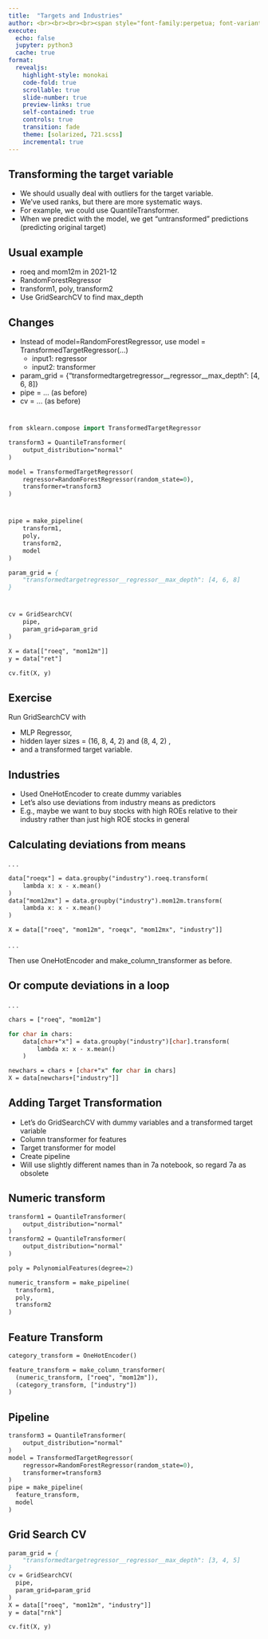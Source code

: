 ```yaml
---
title:  "Targets and Industries"
author: <br><br><br><br><span style="font-family:perpetua; font-variant:small-caps; color:#404040;">Kerry Back</span><br><br><img src="RiceBusiness-transparent-logo-sm.png"  height=80>
execute:
  echo: false
  jupyter: python3
  cache: true
format: 
  revealjs:
    highlight-style: monokai
    code-fold: true
    scrollable: true
    slide-number: true
    preview-links: true
    self-contained: true
    controls: true
    transition: fade
    theme: [solarized, 721.scss]
    incremental: true
---
```


## Transforming the target variable

- We should usually deal with outliers for the target variable.
- We've used ranks, but there are more systematic ways.
- For example, we could use QuantileTransformer.
- When we predict with the model, we get "untransformed" predictions (predicting original target)

## Usual example

- roeq and mom12m in 2021-12
- RandomForestRegressor
- transform1, poly, transform2 
- Use GridSearchCV to find max_depth

## Changes

- Instead of model=RandomForestRegressor, use
model = TransformedTargetRegressor(...)
  - input1: regressor
  - input2: transformer
- param_grid = {"transformedtargetregressor__regressor__max_depth": [4, 6, 8]}
- pipe = ... (as before)
- cv = ... (as before)

#

```.p
from sklearn.compose import TransformedTargetRegressor

transform3 = QuantileTransformer(
    output_distribution="normal"
)

model = TransformedTargetRegressor(
    regressor=RandomForestRegressor(random_state=0),
    transformer=transform3
)
```

#

```.p
pipe = make_pipeline(
    transform1,
    poly,
    transform2,
    model
)

param_grid = {
    "transformedtargetregressor__regressor__max_depth": [4, 6, 8]
}
```

#

```.p
cv = GridSearchCV(
    pipe, 
    param_grid=param_grid
)

X = data[["roeq", "mom12m"]]
y = data["ret"]

cv.fit(X, y)
```

## Exercise

Run GridSearchCV with 

- MLP Regressor, 
- hidden layer sizes = (16, 8, 4, 2) and (8, 4, 2) , 
- and a transformed target variable.

## Industries

- Used OneHotEncoder to create dummy variables
- Let's also use deviations from industry means as predictors
- E.g., maybe we want to buy stocks with high ROEs relative to their industry rather than just high ROE stocks in general

## Calculating deviations from means

. . .

```.p
data["roeqx"] = data.groupby("industry").roeq.transform(
    lambda x: x - x.mean()
)
data["mom12mx"] = data.groupby("industry").mom12m.transform(
    lambda x: x - x.mean()
)

X = data[["roeq", "mom12m", "roeqx", "mom12mx", "industry"]]
```

. . .

Then use OneHotEncoder and make_column_transformer as before.

## Or compute deviations in a loop

. . .

```.p
chars = ["roeq", "mom12m"]

for char in chars:
    data[char+"x"] = data.groupby("industry")[char].transform(
        lambda x: x - x.mean()
    )

newchars = chars + [char+"x" for char in chars]
X = data[newchars+["industry"]]
```

## Adding Target Transformation

- Let's do GridSearchCV with dummy variables and a transformed target variable
- Column transformer for features
- Target transformer for model
- Create pipeline
- Will use slightly different names than in 7a notebook, so regard 7a as obsolete

## Numeric transform

```.p
transform1 = QuantileTransformer(
    output_distribution="normal"
)
transform2 = QuantileTransformer(
    output_distribution="normal"
)

poly = PolynomialFeatures(degree=2)

numeric_transform = make_pipeline(
  transform1,
  poly,
  transform2
)
```

## Feature Transform

```.p
category_transform = OneHotEncoder()

feature_transform = make_column_transformer(
  (numeric_transform, ["roeq", "mom12m"]),
  (category_transform, ["industry"])
)
```



## Pipeline

```.p
transform3 = QuantileTransformer(
    output_distribution="normal"
)
model = TransformedTargetRegressor(
    regressor=RandomForestRegressor(random_state=0),
    transformer=transform3
)
pipe = make_pipeline(
  feature_transform,
  model
)
```

## Grid Search CV

```.p
param_grid = {
    "transformedtargetregressor__regressor__max_depth": [3, 4, 5]
}
cv = GridSearchCV(
  pipe, 
  param_grid=param_grid
)
X = data[["roeq", "mom12m", "industry"]]
y = data["rnk"]

cv.fit(X, y)
```

